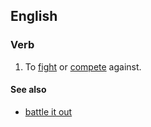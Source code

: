 ==English==

===Verb===
{{en-verb|does battle|doing battle|did battle|done battle}}

# {{intransitive}} To [[fight]] or [[compete]] against.

====See also====
*[[battle it out]]